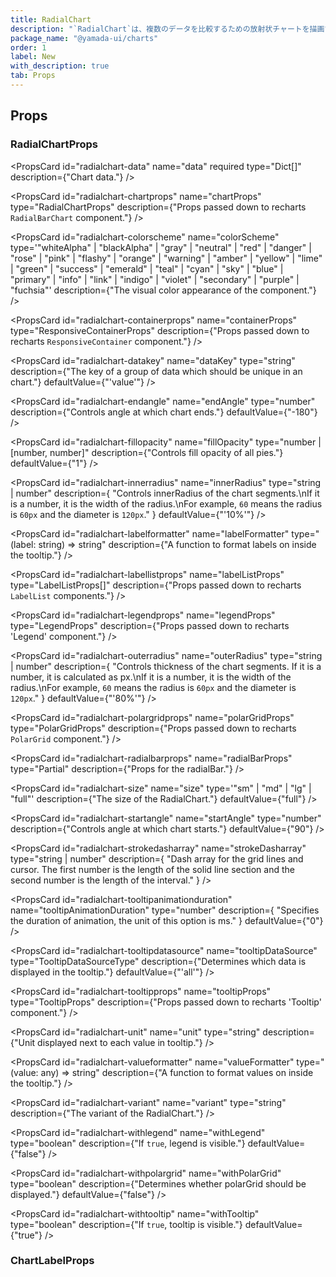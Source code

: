 ```yaml
---
title: RadialChart
description: "`RadialChart`は、複数のデータを比較するための放射状チャートを描画するコンポーネントです。"
package_name: "@yamada-ui/charts"
order: 1
label: New
with_description: true
tab: Props
---
```


## Props

### RadialChartProps

<PropsCard
  id="radialchart-data"
  name="data"
  required
  type="Dict<any>[]"
  description={"Chart data."}
/>

<PropsCard id="radialchart-_accept" name="_accept" type="CSSUIObject" />

<PropsCard id="radialchart-_active" name="_active" type="CSSUIObject" />

<PropsCard id="radialchart-_after" name="_after" type="CSSUIObject" />

<PropsCard id="radialchart-_anylink" name="_anyLink" type="CSSUIObject" />

<PropsCard id="radialchart-_autofill" name="_autofill" type="CSSUIObject" />

<PropsCard id="radialchart-_backdrop" name="_backdrop" type="CSSUIObject" />

<PropsCard id="radialchart-_before" name="_before" type="CSSUIObject" />

<PropsCard id="radialchart-_between" name="_between" type="CSSUIObject" />

<PropsCard id="radialchart-_blank" name="_blank" type="CSSUIObject" />

<PropsCard id="radialchart-_checked" name="_checked" type="CSSUIObject" />

<PropsCard id="radialchart-_cue" name="_cue" type="CSSUIObject" />

<PropsCard id="radialchart-_cueregion" name="_cueRegion" type="CSSUIObject" />

<PropsCard id="radialchart-_dark" name="_dark" type="CSSUIObject" />

<PropsCard id="radialchart-_default" name="_default" type="CSSUIObject" />

<PropsCard id="radialchart-_disabled" name="_disabled" type="CSSUIObject" />

<PropsCard id="radialchart-_empty" name="_empty" type="CSSUIObject" />

<PropsCard id="radialchart-_enabled" name="_enabled" type="CSSUIObject" />

<PropsCard id="radialchart-_end" name="_end" type="CSSUIObject" />

<PropsCard id="radialchart-_even" name="_even" type="CSSUIObject" />

<PropsCard id="radialchart-_expanded" name="_expanded" type="CSSUIObject" />

<PropsCard
  id="radialchart-_fileselector"
  name="_fileSelector"
  type="CSSUIObject"
/>

<PropsCard id="radialchart-_filled" name="_filled" type="CSSUIObject" />

<PropsCard id="radialchart-_first" name="_first" type="CSSUIObject" />

<PropsCard
  id="radialchart-_firstletter"
  name="_firstLetter"
  type="CSSUIObject"
/>

<PropsCard id="radialchart-_firstline" name="_firstLine" type="CSSUIObject" />

<PropsCard id="radialchart-_focus" name="_focus" type="CSSUIObject" />

<PropsCard
  id="radialchart-_focusvisible"
  name="_focusVisible"
  type="CSSUIObject"
/>

<PropsCard
  id="radialchart-_focuswithin"
  name="_focusWithin"
  type="CSSUIObject"
/>

<PropsCard id="radialchart-_fullscreen" name="_fullScreen" type="CSSUIObject" />

<PropsCard id="radialchart-_grabbed" name="_grabbed" type="CSSUIObject" />

<PropsCard
  id="radialchart-_groupaccept"
  name="_groupAccept"
  type="CSSUIObject"
/>

<PropsCard
  id="radialchart-_groupactive"
  name="_groupActive"
  type="CSSUIObject"
/>

<PropsCard id="radialchart-_groupblank" name="_groupBlank" type="CSSUIObject" />

<PropsCard
  id="radialchart-_groupchecked"
  name="_groupChecked"
  type="CSSUIObject"
/>

<PropsCard
  id="radialchart-_groupdisabled"
  name="_groupDisabled"
  type="CSSUIObject"
/>

<PropsCard
  id="radialchart-_groupenabled"
  name="_groupEnabled"
  type="CSSUIObject"
/>

<PropsCard
  id="radialchart-_groupexpanded"
  name="_groupExpanded"
  type="CSSUIObject"
/>

<PropsCard id="radialchart-_groupfocus" name="_groupFocus" type="CSSUIObject" />

<PropsCard
  id="radialchart-_groupfocusvisible"
  name="_groupFocusVisible"
  type="CSSUIObject"
/>

<PropsCard
  id="radialchart-_groupfocuswithin"
  name="_groupFocusWithin"
  type="CSSUIObject"
/>

<PropsCard
  id="radialchart-_groupgrabbed"
  name="_groupGrabbed"
  type="CSSUIObject"
/>

<PropsCard
  id="radialchart-_grouphorizontal"
  name="_groupHorizontal"
  type="CSSUIObject"
/>

<PropsCard id="radialchart-_grouphover" name="_groupHover" type="CSSUIObject" />

<PropsCard id="radialchart-_groupidle" name="_groupIdle" type="CSSUIObject" />

<PropsCard
  id="radialchart-_groupinvalid"
  name="_groupInvalid"
  type="CSSUIObject"
/>

<PropsCard
  id="radialchart-_grouploaded"
  name="_groupLoaded"
  type="CSSUIObject"
/>

<PropsCard
  id="radialchart-_grouploading"
  name="_groupLoading"
  type="CSSUIObject"
/>

<PropsCard
  id="radialchart-_groupoptional"
  name="_groupOptional"
  type="CSSUIObject"
/>

<PropsCard
  id="radialchart-_groupplaceholdershown"
  name="_groupPlaceholderShown"
  type="CSSUIObject"
/>

<PropsCard
  id="radialchart-_grouppressed"
  name="_groupPressed"
  type="CSSUIObject"
/>

<PropsCard
  id="radialchart-_groupreadonly"
  name="_groupReadOnly"
  type="CSSUIObject"
/>

<PropsCard
  id="radialchart-_groupreadwrite"
  name="_groupReadWrite"
  type="CSSUIObject"
/>

<PropsCard
  id="radialchart-_groupreject"
  name="_groupReject"
  type="CSSUIObject"
/>

<PropsCard
  id="radialchart-_grouprequired"
  name="_groupRequired"
  type="CSSUIObject"
/>

<PropsCard
  id="radialchart-_groupselected"
  name="_groupSelected"
  type="CSSUIObject"
/>

<PropsCard
  id="radialchart-_groupuserinvalid"
  name="_groupUserInvalid"
  type="CSSUIObject"
/>

<PropsCard id="radialchart-_groupvalid" name="_groupValid" type="CSSUIObject" />

<PropsCard
  id="radialchart-_groupvertical"
  name="_groupVertical"
  type="CSSUIObject"
/>

<PropsCard id="radialchart-_hidden" name="_hidden" type="CSSUIObject" />

<PropsCard id="radialchart-_holiday" name="_holiday" type="CSSUIObject" />

<PropsCard id="radialchart-_horizontal" name="_horizontal" type="CSSUIObject" />

<PropsCard id="radialchart-_hover" name="_hover" type="CSSUIObject" />

<PropsCard id="radialchart-_idle" name="_idle" type="CSSUIObject" />

<PropsCard
  id="radialchart-_indeterminate"
  name="_indeterminate"
  type="CSSUIObject"
/>

<PropsCard id="radialchart-_inrange" name="_inRange" type="CSSUIObject" />

<PropsCard id="radialchart-_invalid" name="_invalid" type="CSSUIObject" />

<PropsCard id="radialchart-_last" name="_last" type="CSSUIObject" />

<PropsCard id="radialchart-_light" name="_light" type="CSSUIObject" />

<PropsCard id="radialchart-_link" name="_link" type="CSSUIObject" />

<PropsCard id="radialchart-_loaded" name="_loaded" type="CSSUIObject" />

<PropsCard id="radialchart-_loading" name="_loading" type="CSSUIObject" />

<PropsCard id="radialchart-_marker" name="_marker" type="CSSUIObject" />

<PropsCard id="radialchart-_mediadark" name="_mediaDark" type="CSSUIObject" />

<PropsCard id="radialchart-_medialight" name="_mediaLight" type="CSSUIObject" />

<PropsCard
  id="radialchart-_mediareducemotion"
  name="_mediaReduceMotion"
  type="CSSUIObject"
/>

<PropsCard id="radialchart-_modal" name="_modal" type="CSSUIObject" />

<PropsCard
  id="radialchart-_nativeactive"
  name="_nativeActive"
  type="CSSUIObject"
/>

<PropsCard
  id="radialchart-_nativechecked"
  name="_nativeChecked"
  type="CSSUIObject"
/>

<PropsCard
  id="radialchart-_nativedisabled"
  name="_nativeDisabled"
  type="CSSUIObject"
/>

<PropsCard
  id="radialchart-_nativefocus"
  name="_nativeFocus"
  type="CSSUIObject"
/>

<PropsCard
  id="radialchart-_nativefocusvisible"
  name="_nativeFocusVisible"
  type="CSSUIObject"
/>

<PropsCard
  id="radialchart-_nativefocuswithin"
  name="_nativeFocusWithin"
  type="CSSUIObject"
/>

<PropsCard
  id="radialchart-_nativehidden"
  name="_nativeHidden"
  type="CSSUIObject"
/>

<PropsCard
  id="radialchart-_nativehover"
  name="_nativeHover"
  type="CSSUIObject"
/>

<PropsCard
  id="radialchart-_nativereadonly"
  name="_nativeReadOnly"
  type="CSSUIObject"
/>

<PropsCard
  id="radialchart-_nativetarget"
  name="_nativeTarget"
  type="CSSUIObject"
/>

<PropsCard
  id="radialchart-_nativevalid"
  name="_nativeValid"
  type="CSSUIObject"
/>

<PropsCard id="radialchart-_notfirst" name="_notFirst" type="CSSUIObject" />

<PropsCard id="radialchart-_notlast" name="_notLast" type="CSSUIObject" />

<PropsCard id="radialchart-_nottarget" name="_notTarget" type="CSSUIObject" />

<PropsCard id="radialchart-_odd" name="_odd" type="CSSUIObject" />

<PropsCard id="radialchart-_only" name="_only" type="CSSUIObject" />

<PropsCard id="radialchart-_optional" name="_optional" type="CSSUIObject" />

<PropsCard id="radialchart-_outrange" name="_outRange" type="CSSUIObject" />

<PropsCard id="radialchart-_outside" name="_outside" type="CSSUIObject" />

<PropsCard id="radialchart-_paused" name="_paused" type="CSSUIObject" />

<PropsCard id="radialchart-_peeraccept" name="_peerAccept" type="CSSUIObject" />

<PropsCard id="radialchart-_peeractive" name="_peerActive" type="CSSUIObject" />

<PropsCard id="radialchart-_peerblank" name="_peerBlank" type="CSSUIObject" />

<PropsCard
  id="radialchart-_peerchecked"
  name="_peerChecked"
  type="CSSUIObject"
/>

<PropsCard
  id="radialchart-_peerdisabled"
  name="_peerDisabled"
  type="CSSUIObject"
/>

<PropsCard
  id="radialchart-_peerenabled"
  name="_peerEnabled"
  type="CSSUIObject"
/>

<PropsCard
  id="radialchart-_peerexpanded"
  name="_peerExpanded"
  type="CSSUIObject"
/>

<PropsCard id="radialchart-_peerfocus" name="_peerFocus" type="CSSUIObject" />

<PropsCard
  id="radialchart-_peerfocusvisible"
  name="_peerFocusVisible"
  type="CSSUIObject"
/>

<PropsCard
  id="radialchart-_peerfocuswithin"
  name="_peerFocusWithin"
  type="CSSUIObject"
/>

<PropsCard
  id="radialchart-_peergrabbed"
  name="_peerGrabbed"
  type="CSSUIObject"
/>

<PropsCard
  id="radialchart-_peerhorizontal"
  name="_peerHorizontal"
  type="CSSUIObject"
/>

<PropsCard id="radialchart-_peerhover" name="_peerHover" type="CSSUIObject" />

<PropsCard id="radialchart-_peeridle" name="_peerIdle" type="CSSUIObject" />

<PropsCard
  id="radialchart-_peerinvalid"
  name="_peerInvalid"
  type="CSSUIObject"
/>

<PropsCard id="radialchart-_peerloaded" name="_peerLoaded" type="CSSUIObject" />

<PropsCard
  id="radialchart-_peerloading"
  name="_peerLoading"
  type="CSSUIObject"
/>

<PropsCard
  id="radialchart-_peeroptional"
  name="_peerOptional"
  type="CSSUIObject"
/>

<PropsCard
  id="radialchart-_peerplaceholdershown"
  name="_peerPlaceholderShown"
  type="CSSUIObject"
/>

<PropsCard
  id="radialchart-_peerpressed"
  name="_peerPressed"
  type="CSSUIObject"
/>

<PropsCard
  id="radialchart-_peerreadonly"
  name="_peerReadOnly"
  type="CSSUIObject"
/>

<PropsCard
  id="radialchart-_peerreadwrite"
  name="_peerReadWrite"
  type="CSSUIObject"
/>

<PropsCard id="radialchart-_peerreject" name="_peerReject" type="CSSUIObject" />

<PropsCard
  id="radialchart-_peerrequired"
  name="_peerRequired"
  type="CSSUIObject"
/>

<PropsCard
  id="radialchart-_peerselected"
  name="_peerSelected"
  type="CSSUIObject"
/>

<PropsCard
  id="radialchart-_peeruserinvalid"
  name="_peerUserInvalid"
  type="CSSUIObject"
/>

<PropsCard id="radialchart-_peervalid" name="_peerValid" type="CSSUIObject" />

<PropsCard
  id="radialchart-_peervertical"
  name="_peerVertical"
  type="CSSUIObject"
/>

<PropsCard id="radialchart-_picture" name="_picture" type="CSSUIObject" />

<PropsCard
  id="radialchart-_placeholder"
  name="_placeholder"
  type="CSSUIObject"
/>

<PropsCard
  id="radialchart-_placeholdershown"
  name="_placeholderShown"
  type="CSSUIObject"
/>

<PropsCard id="radialchart-_playing" name="_playing" type="CSSUIObject" />

<PropsCard id="radialchart-_pressed" name="_pressed" type="CSSUIObject" />

<PropsCard id="radialchart-_print" name="_print" type="CSSUIObject" />

<PropsCard id="radialchart-_readonly" name="_readOnly" type="CSSUIObject" />

<PropsCard id="radialchart-_readwrite" name="_readWrite" type="CSSUIObject" />

<PropsCard id="radialchart-_reject" name="_reject" type="CSSUIObject" />

<PropsCard id="radialchart-_required" name="_required" type="CSSUIObject" />

<PropsCard id="radialchart-_ripple" name="_ripple" type="CSSUIObject" />

<PropsCard id="radialchart-_scrollbar" name="_scrollbar" type="CSSUIObject" />

<PropsCard
  id="radialchart-_scrollbarbutton"
  name="_scrollbarButton"
  type="CSSUIObject"
/>

<PropsCard
  id="radialchart-_scrollbarcorner"
  name="_scrollbarCorner"
  type="CSSUIObject"
/>

<PropsCard
  id="radialchart-_scrollbarthumb"
  name="_scrollbarThumb"
  type="CSSUIObject"
/>

<PropsCard
  id="radialchart-_scrollbartrack"
  name="_scrollbarTrack"
  type="CSSUIObject"
/>

<PropsCard
  id="radialchart-_scrollbartrackpiece"
  name="_scrollbarTrackPiece"
  type="CSSUIObject"
/>

<PropsCard id="radialchart-_selected" name="_selected" type="CSSUIObject" />

<PropsCard id="radialchart-_selection" name="_selection" type="CSSUIObject" />

<PropsCard id="radialchart-_start" name="_start" type="CSSUIObject" />

<PropsCard id="radialchart-_target" name="_target" type="CSSUIObject" />

<PropsCard id="radialchart-_today" name="_today" type="CSSUIObject" />

<PropsCard
  id="radialchart-_userinvalid"
  name="_userInvalid"
  type="CSSUIObject"
/>

<PropsCard id="radialchart-_valid" name="_valid" type="CSSUIObject" />

<PropsCard id="radialchart-_vertical" name="_vertical" type="CSSUIObject" />

<PropsCard id="radialchart-_visited" name="_visited" type="CSSUIObject" />

<PropsCard id="radialchart-_weekend" name="_weekend" type="CSSUIObject" />

<PropsCard
  id="radialchart-chartprops"
  name="chartProps"
  type="RadialChartProps"
  description={"Props passed down to recharts `RadialBarChart` component."}
/>

<PropsCard
  id="radialchart-colorscheme"
  name="colorScheme"
  type='"whiteAlpha" | "blackAlpha" | "gray" | "neutral" | "red" | "danger" | "rose" | "pink" | "flashy" | "orange" | "warning" | "amber" | "yellow" | "lime" | "green" | "success" | "emerald" | "teal" | "cyan" | "sky" | "blue" | "primary" | "info" | "link" | "indigo" | "violet" | "secondary" | "purple" | "fuchsia"'
  description={"The visual color appearance of the component."}
/>

<PropsCard
  id="radialchart-containerprops"
  name="containerProps"
  type="ResponsiveContainerProps"
  description={"Props passed down to recharts `ResponsiveContainer` component."}
/>

<PropsCard
  id="radialchart-datakey"
  name="dataKey"
  type="string"
  description={"The key of a group of data which should be unique in an chart."}
  defaultValue={"'value'"}
/>

<PropsCard
  id="radialchart-endangle"
  name="endAngle"
  type="number"
  description={"Controls angle at which chart ends."}
  defaultValue={"-180"}
/>

<PropsCard
  id="radialchart-fillopacity"
  name="fillOpacity"
  type="number | [number, number]"
  description={"Controls fill opacity of all pies."}
  defaultValue={"1"}
/>

<PropsCard
  id="radialchart-innerradius"
  name="innerRadius"
  type="string | number"
  description={
    "Controls innerRadius of the chart segments.\nIf it is a number, it is the width of the radius.\nFor example, `60` means the radius is `60px` and the diameter is `120px`."
  }
  defaultValue={"'10%'"}
/>

<PropsCard
  id="radialchart-labelformatter"
  name="labelFormatter"
  type="(label: string) => string"
  description={"A function to format labels on inside the tooltip."}
/>

<PropsCard
  id="radialchart-labellistprops"
  name="labelListProps"
  type="LabelListProps[]"
  description={"Props passed down to recharts `LabelList` components."}
/>

<PropsCard
  id="radialchart-legendprops"
  name="legendProps"
  type="LegendProps"
  description={"Props passed down to recharts 'Legend' component."}
/>

<PropsCard
  id="radialchart-outerradius"
  name="outerRadius"
  type="string | number"
  description={
    "Controls thickness of the chart segments. If it is a number, it is calculated as px.\nIf it is a number, it is the width of the radius.\nFor example, `60` means the radius is `60px` and the diameter is `120px`."
  }
  defaultValue={"'80%'"}
/>

<PropsCard
  id="radialchart-polargridprops"
  name="polarGridProps"
  type="PolarGridProps"
  description={"Props passed down to recharts `PolarGrid` component."}
/>

<PropsCard
  id="radialchart-radialbarprops"
  name="radialBarProps"
  type="Partial<RadialBarProps>"
  description={"Props for the radialBar."}
/>

<PropsCard
  id="radialchart-size"
  name="size"
  type='"sm" | "md" | "lg" | "full"'
  description={"The size of the RadialChart."}
  defaultValue={"full"}
/>

<PropsCard
  id="radialchart-startangle"
  name="startAngle"
  type="number"
  description={"Controls angle at which chart starts."}
  defaultValue={"90"}
/>

<PropsCard
  id="radialchart-strokedasharray"
  name="strokeDasharray"
  type="string | number"
  description={
    "Dash array for the grid lines and cursor. The first number is the length of the solid line section and the second number is the length of the interval."
  }
/>

<PropsCard
  id="radialchart-tooltipanimationduration"
  name="tooltipAnimationDuration"
  type="number"
  description={
    "Specifies the duration of animation, the unit of this option is ms."
  }
  defaultValue={"0"}
/>

<PropsCard
  id="radialchart-tooltipdatasource"
  name="tooltipDataSource"
  type="TooltipDataSourceType"
  description={"Determines which data is displayed in the tooltip."}
  defaultValue={"'all'"}
/>

<PropsCard
  id="radialchart-tooltipprops"
  name="tooltipProps"
  type="TooltipProps"
  description={"Props passed down to recharts 'Tooltip' component."}
/>

<PropsCard
  id="radialchart-unit"
  name="unit"
  type="string"
  description={"Unit displayed next to each value in tooltip."}
/>

<PropsCard
  id="radialchart-valueformatter"
  name="valueFormatter"
  type="(value: any) => string"
  description={"A function to format values on inside the tooltip."}
/>

<PropsCard
  id="radialchart-variant"
  name="variant"
  type="string"
  description={"The variant of the RadialChart."}
/>

<PropsCard
  id="radialchart-withlegend"
  name="withLegend"
  type="boolean"
  description={"If `true`, legend is visible."}
  defaultValue={"false"}
/>

<PropsCard
  id="radialchart-withpolargrid"
  name="withPolarGrid"
  type="boolean"
  description={"Determines whether polarGrid should be displayed."}
  defaultValue={"false"}
/>

<PropsCard
  id="radialchart-withtooltip"
  name="withTooltip"
  type="boolean"
  description={"If `true`, tooltip is visible."}
  defaultValue={"true"}
/>

### ChartLabelProps

<PropsCard id="chartlabel-_accept" name="_accept" type="CSSUIObject" />

<PropsCard id="chartlabel-_active" name="_active" type="CSSUIObject" />

<PropsCard id="chartlabel-_after" name="_after" type="CSSUIObject" />

<PropsCard id="chartlabel-_anylink" name="_anyLink" type="CSSUIObject" />

<PropsCard id="chartlabel-_autofill" name="_autofill" type="CSSUIObject" />

<PropsCard id="chartlabel-_backdrop" name="_backdrop" type="CSSUIObject" />

<PropsCard id="chartlabel-_before" name="_before" type="CSSUIObject" />

<PropsCard id="chartlabel-_between" name="_between" type="CSSUIObject" />

<PropsCard id="chartlabel-_blank" name="_blank" type="CSSUIObject" />

<PropsCard id="chartlabel-_checked" name="_checked" type="CSSUIObject" />

<PropsCard id="chartlabel-_cue" name="_cue" type="CSSUIObject" />

<PropsCard id="chartlabel-_cueregion" name="_cueRegion" type="CSSUIObject" />

<PropsCard id="chartlabel-_dark" name="_dark" type="CSSUIObject" />

<PropsCard id="chartlabel-_default" name="_default" type="CSSUIObject" />

<PropsCard id="chartlabel-_disabled" name="_disabled" type="CSSUIObject" />

<PropsCard id="chartlabel-_empty" name="_empty" type="CSSUIObject" />

<PropsCard id="chartlabel-_enabled" name="_enabled" type="CSSUIObject" />

<PropsCard id="chartlabel-_end" name="_end" type="CSSUIObject" />

<PropsCard id="chartlabel-_even" name="_even" type="CSSUIObject" />

<PropsCard id="chartlabel-_expanded" name="_expanded" type="CSSUIObject" />

<PropsCard
  id="chartlabel-_fileselector"
  name="_fileSelector"
  type="CSSUIObject"
/>

<PropsCard id="chartlabel-_filled" name="_filled" type="CSSUIObject" />

<PropsCard id="chartlabel-_first" name="_first" type="CSSUIObject" />

<PropsCard
  id="chartlabel-_firstletter"
  name="_firstLetter"
  type="CSSUIObject"
/>

<PropsCard id="chartlabel-_firstline" name="_firstLine" type="CSSUIObject" />

<PropsCard id="chartlabel-_focus" name="_focus" type="CSSUIObject" />

<PropsCard
  id="chartlabel-_focusvisible"
  name="_focusVisible"
  type="CSSUIObject"
/>

<PropsCard
  id="chartlabel-_focuswithin"
  name="_focusWithin"
  type="CSSUIObject"
/>

<PropsCard id="chartlabel-_fullscreen" name="_fullScreen" type="CSSUIObject" />

<PropsCard id="chartlabel-_grabbed" name="_grabbed" type="CSSUIObject" />

<PropsCard
  id="chartlabel-_groupaccept"
  name="_groupAccept"
  type="CSSUIObject"
/>

<PropsCard
  id="chartlabel-_groupactive"
  name="_groupActive"
  type="CSSUIObject"
/>

<PropsCard id="chartlabel-_groupblank" name="_groupBlank" type="CSSUIObject" />

<PropsCard
  id="chartlabel-_groupchecked"
  name="_groupChecked"
  type="CSSUIObject"
/>

<PropsCard
  id="chartlabel-_groupdisabled"
  name="_groupDisabled"
  type="CSSUIObject"
/>

<PropsCard
  id="chartlabel-_groupenabled"
  name="_groupEnabled"
  type="CSSUIObject"
/>

<PropsCard
  id="chartlabel-_groupexpanded"
  name="_groupExpanded"
  type="CSSUIObject"
/>

<PropsCard id="chartlabel-_groupfocus" name="_groupFocus" type="CSSUIObject" />

<PropsCard
  id="chartlabel-_groupfocusvisible"
  name="_groupFocusVisible"
  type="CSSUIObject"
/>

<PropsCard
  id="chartlabel-_groupfocuswithin"
  name="_groupFocusWithin"
  type="CSSUIObject"
/>

<PropsCard
  id="chartlabel-_groupgrabbed"
  name="_groupGrabbed"
  type="CSSUIObject"
/>

<PropsCard
  id="chartlabel-_grouphorizontal"
  name="_groupHorizontal"
  type="CSSUIObject"
/>

<PropsCard id="chartlabel-_grouphover" name="_groupHover" type="CSSUIObject" />

<PropsCard id="chartlabel-_groupidle" name="_groupIdle" type="CSSUIObject" />

<PropsCard
  id="chartlabel-_groupinvalid"
  name="_groupInvalid"
  type="CSSUIObject"
/>

<PropsCard
  id="chartlabel-_grouploaded"
  name="_groupLoaded"
  type="CSSUIObject"
/>

<PropsCard
  id="chartlabel-_grouploading"
  name="_groupLoading"
  type="CSSUIObject"
/>

<PropsCard
  id="chartlabel-_groupoptional"
  name="_groupOptional"
  type="CSSUIObject"
/>

<PropsCard
  id="chartlabel-_groupplaceholdershown"
  name="_groupPlaceholderShown"
  type="CSSUIObject"
/>

<PropsCard
  id="chartlabel-_grouppressed"
  name="_groupPressed"
  type="CSSUIObject"
/>

<PropsCard
  id="chartlabel-_groupreadonly"
  name="_groupReadOnly"
  type="CSSUIObject"
/>

<PropsCard
  id="chartlabel-_groupreadwrite"
  name="_groupReadWrite"
  type="CSSUIObject"
/>

<PropsCard
  id="chartlabel-_groupreject"
  name="_groupReject"
  type="CSSUIObject"
/>

<PropsCard
  id="chartlabel-_grouprequired"
  name="_groupRequired"
  type="CSSUIObject"
/>

<PropsCard
  id="chartlabel-_groupselected"
  name="_groupSelected"
  type="CSSUIObject"
/>

<PropsCard
  id="chartlabel-_groupuserinvalid"
  name="_groupUserInvalid"
  type="CSSUIObject"
/>

<PropsCard id="chartlabel-_groupvalid" name="_groupValid" type="CSSUIObject" />

<PropsCard
  id="chartlabel-_groupvertical"
  name="_groupVertical"
  type="CSSUIObject"
/>

<PropsCard id="chartlabel-_hidden" name="_hidden" type="CSSUIObject" />

<PropsCard id="chartlabel-_holiday" name="_holiday" type="CSSUIObject" />

<PropsCard id="chartlabel-_horizontal" name="_horizontal" type="CSSUIObject" />

<PropsCard id="chartlabel-_hover" name="_hover" type="CSSUIObject" />

<PropsCard id="chartlabel-_idle" name="_idle" type="CSSUIObject" />

<PropsCard
  id="chartlabel-_indeterminate"
  name="_indeterminate"
  type="CSSUIObject"
/>

<PropsCard id="chartlabel-_inrange" name="_inRange" type="CSSUIObject" />

<PropsCard id="chartlabel-_invalid" name="_invalid" type="CSSUIObject" />

<PropsCard id="chartlabel-_last" name="_last" type="CSSUIObject" />

<PropsCard id="chartlabel-_light" name="_light" type="CSSUIObject" />

<PropsCard id="chartlabel-_link" name="_link" type="CSSUIObject" />

<PropsCard id="chartlabel-_loaded" name="_loaded" type="CSSUIObject" />

<PropsCard id="chartlabel-_loading" name="_loading" type="CSSUIObject" />

<PropsCard id="chartlabel-_marker" name="_marker" type="CSSUIObject" />

<PropsCard id="chartlabel-_mediadark" name="_mediaDark" type="CSSUIObject" />

<PropsCard id="chartlabel-_medialight" name="_mediaLight" type="CSSUIObject" />

<PropsCard
  id="chartlabel-_mediareducemotion"
  name="_mediaReduceMotion"
  type="CSSUIObject"
/>

<PropsCard id="chartlabel-_modal" name="_modal" type="CSSUIObject" />

<PropsCard
  id="chartlabel-_nativeactive"
  name="_nativeActive"
  type="CSSUIObject"
/>

<PropsCard
  id="chartlabel-_nativechecked"
  name="_nativeChecked"
  type="CSSUIObject"
/>

<PropsCard
  id="chartlabel-_nativedisabled"
  name="_nativeDisabled"
  type="CSSUIObject"
/>

<PropsCard
  id="chartlabel-_nativefocus"
  name="_nativeFocus"
  type="CSSUIObject"
/>

<PropsCard
  id="chartlabel-_nativefocusvisible"
  name="_nativeFocusVisible"
  type="CSSUIObject"
/>

<PropsCard
  id="chartlabel-_nativefocuswithin"
  name="_nativeFocusWithin"
  type="CSSUIObject"
/>

<PropsCard
  id="chartlabel-_nativehidden"
  name="_nativeHidden"
  type="CSSUIObject"
/>

<PropsCard
  id="chartlabel-_nativehover"
  name="_nativeHover"
  type="CSSUIObject"
/>

<PropsCard
  id="chartlabel-_nativereadonly"
  name="_nativeReadOnly"
  type="CSSUIObject"
/>

<PropsCard
  id="chartlabel-_nativetarget"
  name="_nativeTarget"
  type="CSSUIObject"
/>

<PropsCard
  id="chartlabel-_nativevalid"
  name="_nativeValid"
  type="CSSUIObject"
/>

<PropsCard id="chartlabel-_notfirst" name="_notFirst" type="CSSUIObject" />

<PropsCard id="chartlabel-_notlast" name="_notLast" type="CSSUIObject" />

<PropsCard id="chartlabel-_nottarget" name="_notTarget" type="CSSUIObject" />

<PropsCard id="chartlabel-_odd" name="_odd" type="CSSUIObject" />

<PropsCard id="chartlabel-_only" name="_only" type="CSSUIObject" />

<PropsCard id="chartlabel-_optional" name="_optional" type="CSSUIObject" />

<PropsCard id="chartlabel-_outrange" name="_outRange" type="CSSUIObject" />

<PropsCard id="chartlabel-_outside" name="_outside" type="CSSUIObject" />

<PropsCard id="chartlabel-_paused" name="_paused" type="CSSUIObject" />

<PropsCard id="chartlabel-_peeraccept" name="_peerAccept" type="CSSUIObject" />

<PropsCard id="chartlabel-_peeractive" name="_peerActive" type="CSSUIObject" />

<PropsCard id="chartlabel-_peerblank" name="_peerBlank" type="CSSUIObject" />

<PropsCard
  id="chartlabel-_peerchecked"
  name="_peerChecked"
  type="CSSUIObject"
/>

<PropsCard
  id="chartlabel-_peerdisabled"
  name="_peerDisabled"
  type="CSSUIObject"
/>

<PropsCard
  id="chartlabel-_peerenabled"
  name="_peerEnabled"
  type="CSSUIObject"
/>

<PropsCard
  id="chartlabel-_peerexpanded"
  name="_peerExpanded"
  type="CSSUIObject"
/>

<PropsCard id="chartlabel-_peerfocus" name="_peerFocus" type="CSSUIObject" />

<PropsCard
  id="chartlabel-_peerfocusvisible"
  name="_peerFocusVisible"
  type="CSSUIObject"
/>

<PropsCard
  id="chartlabel-_peerfocuswithin"
  name="_peerFocusWithin"
  type="CSSUIObject"
/>

<PropsCard
  id="chartlabel-_peergrabbed"
  name="_peerGrabbed"
  type="CSSUIObject"
/>

<PropsCard
  id="chartlabel-_peerhorizontal"
  name="_peerHorizontal"
  type="CSSUIObject"
/>

<PropsCard id="chartlabel-_peerhover" name="_peerHover" type="CSSUIObject" />

<PropsCard id="chartlabel-_peeridle" name="_peerIdle" type="CSSUIObject" />

<PropsCard
  id="chartlabel-_peerinvalid"
  name="_peerInvalid"
  type="CSSUIObject"
/>

<PropsCard id="chartlabel-_peerloaded" name="_peerLoaded" type="CSSUIObject" />

<PropsCard
  id="chartlabel-_peerloading"
  name="_peerLoading"
  type="CSSUIObject"
/>

<PropsCard
  id="chartlabel-_peeroptional"
  name="_peerOptional"
  type="CSSUIObject"
/>

<PropsCard
  id="chartlabel-_peerplaceholdershown"
  name="_peerPlaceholderShown"
  type="CSSUIObject"
/>

<PropsCard
  id="chartlabel-_peerpressed"
  name="_peerPressed"
  type="CSSUIObject"
/>

<PropsCard
  id="chartlabel-_peerreadonly"
  name="_peerReadOnly"
  type="CSSUIObject"
/>

<PropsCard
  id="chartlabel-_peerreadwrite"
  name="_peerReadWrite"
  type="CSSUIObject"
/>

<PropsCard id="chartlabel-_peerreject" name="_peerReject" type="CSSUIObject" />

<PropsCard
  id="chartlabel-_peerrequired"
  name="_peerRequired"
  type="CSSUIObject"
/>

<PropsCard
  id="chartlabel-_peerselected"
  name="_peerSelected"
  type="CSSUIObject"
/>

<PropsCard
  id="chartlabel-_peeruserinvalid"
  name="_peerUserInvalid"
  type="CSSUIObject"
/>

<PropsCard id="chartlabel-_peervalid" name="_peerValid" type="CSSUIObject" />

<PropsCard
  id="chartlabel-_peervertical"
  name="_peerVertical"
  type="CSSUIObject"
/>

<PropsCard id="chartlabel-_picture" name="_picture" type="CSSUIObject" />

<PropsCard
  id="chartlabel-_placeholder"
  name="_placeholder"
  type="CSSUIObject"
/>

<PropsCard
  id="chartlabel-_placeholdershown"
  name="_placeholderShown"
  type="CSSUIObject"
/>

<PropsCard id="chartlabel-_playing" name="_playing" type="CSSUIObject" />

<PropsCard id="chartlabel-_pressed" name="_pressed" type="CSSUIObject" />

<PropsCard id="chartlabel-_print" name="_print" type="CSSUIObject" />

<PropsCard id="chartlabel-_readonly" name="_readOnly" type="CSSUIObject" />

<PropsCard id="chartlabel-_readwrite" name="_readWrite" type="CSSUIObject" />

<PropsCard id="chartlabel-_reject" name="_reject" type="CSSUIObject" />

<PropsCard id="chartlabel-_required" name="_required" type="CSSUIObject" />

<PropsCard id="chartlabel-_ripple" name="_ripple" type="CSSUIObject" />

<PropsCard id="chartlabel-_scrollbar" name="_scrollbar" type="CSSUIObject" />

<PropsCard
  id="chartlabel-_scrollbarbutton"
  name="_scrollbarButton"
  type="CSSUIObject"
/>

<PropsCard
  id="chartlabel-_scrollbarcorner"
  name="_scrollbarCorner"
  type="CSSUIObject"
/>

<PropsCard
  id="chartlabel-_scrollbarthumb"
  name="_scrollbarThumb"
  type="CSSUIObject"
/>

<PropsCard
  id="chartlabel-_scrollbartrack"
  name="_scrollbarTrack"
  type="CSSUIObject"
/>

<PropsCard
  id="chartlabel-_scrollbartrackpiece"
  name="_scrollbarTrackPiece"
  type="CSSUIObject"
/>

<PropsCard id="chartlabel-_selected" name="_selected" type="CSSUIObject" />

<PropsCard id="chartlabel-_selection" name="_selection" type="CSSUIObject" />

<PropsCard id="chartlabel-_start" name="_start" type="CSSUIObject" />

<PropsCard id="chartlabel-_target" name="_target" type="CSSUIObject" />

<PropsCard id="chartlabel-_today" name="_today" type="CSSUIObject" />

<PropsCard
  id="chartlabel-_userinvalid"
  name="_userInvalid"
  type="CSSUIObject"
/>

<PropsCard id="chartlabel-_valid" name="_valid" type="CSSUIObject" />

<PropsCard id="chartlabel-_vertical" name="_vertical" type="CSSUIObject" />

<PropsCard id="chartlabel-_visited" name="_visited" type="CSSUIObject" />

<PropsCard id="chartlabel-_weekend" name="_weekend" type="CSSUIObject" />

